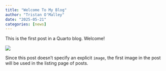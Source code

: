 ```yaml
---
title: "Welcome To My Blog"
author: "Tristan O'Malley"
date: "2025-05-21"
categories: [news]
---
```


This is the first post in a Quarto blog. Welcome!

![](thumbnail.jpg)

Since this post doesn't specify an explicit `image`, the first image in the post will be used in the listing page of posts.
